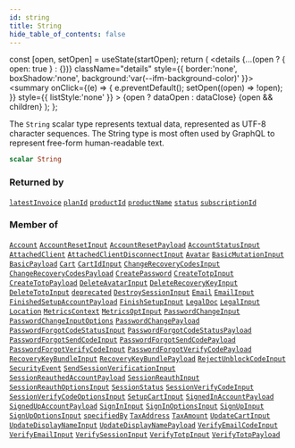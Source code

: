```yaml
---
id: string
title: String
hide_table_of_contents: false
---
```







  const [open, setOpen] = useState(startOpen);
  return (
    <details {...(open ? { open: true } : {})} className="details" style={{ border:'none', boxShadow:'none', background:'var(--ifm-background-color)' }}>
      <summary
        onClick={(e) => {
          e.preventDefault();
          setOpen((open) => !open);
        }}
        style={{ listStyle:'none' }}
      >
      {open ? dataOpen : dataClose}
      </summary>
      {open && children}
    </details>
  );
};








The `String` scalar type represents textual data, represented as UTF-8 character sequences. The String type is most often used by GraphQL to represent free-form human-readable text.


```graphql
scalar String
```






### Returned by

[`latestInvoice`](/gql-api/subscriptions/latest-invoice)  <Badge class="secondary" text="subscription"/><Bullet />[`planId`](/gql-api/subscriptions/plan-id)  <Badge class="secondary" text="subscription"/><Bullet />[`productId`](/gql-api/subscriptions/product-id)  <Badge class="secondary" text="subscription"/><Bullet />[`productName`](/gql-api/subscriptions/product-name)  <Badge class="secondary" text="subscription"/><Bullet />[`status`](/gql-api/subscriptions/status)  <Badge class="secondary" text="subscription"/><Bullet />[`subscriptionId`](/gql-api/subscriptions/subscription-id)  <Badge class="secondary" text="subscription"/>

### Member of

[`Account`](/gql-api/objects/account)  <Badge class="secondary" text="object"/><Bullet />[`AccountResetInput`](/gql-api/inputs/account-reset-input)  <Badge class="secondary" text="input"/><Bullet />[`AccountResetPayload`](/gql-api/objects/account-reset-payload)  <Badge class="secondary" text="object"/><Bullet />[`AccountStatusInput`](/gql-api/inputs/account-status-input)  <Badge class="secondary" text="input"/><Bullet />[`AttachedClient`](/gql-api/objects/attached-client)  <Badge class="secondary" text="object"/><Bullet />[`AttachedClientDisconnectInput`](/gql-api/inputs/attached-client-disconnect-input)  <Badge class="secondary" text="input"/><Bullet />[`Avatar`](/gql-api/objects/avatar)  <Badge class="secondary" text="object"/><Bullet />[`BasicMutationInput`](/gql-api/inputs/basic-mutation-input)  <Badge class="secondary" text="input"/><Bullet />[`BasicPayload`](/gql-api/objects/basic-payload)  <Badge class="secondary" text="object"/><Bullet />[`Cart`](/gql-api/objects/cart)  <Badge class="secondary" text="object"/><Bullet />[`CartIdInput`](/gql-api/inputs/cart-id-input)  <Badge class="secondary" text="input"/><Bullet />[`ChangeRecoveryCodesInput`](/gql-api/inputs/change-recovery-codes-input)  <Badge class="secondary" text="input"/><Bullet />[`ChangeRecoveryCodesPayload`](/gql-api/objects/change-recovery-codes-payload)  <Badge class="secondary" text="object"/><Bullet />[`CreatePassword`](/gql-api/inputs/create-password)  <Badge class="secondary" text="input"/><Bullet />[`CreateTotpInput`](/gql-api/inputs/create-totp-input)  <Badge class="secondary" text="input"/><Bullet />[`CreateTotpPayload`](/gql-api/objects/create-totp-payload)  <Badge class="secondary" text="object"/><Bullet />[`DeleteAvatarInput`](/gql-api/inputs/delete-avatar-input)  <Badge class="secondary" text="input"/><Bullet />[`DeleteRecoveryKeyInput`](/gql-api/inputs/delete-recovery-key-input)  <Badge class="secondary" text="input"/><Bullet />[`DeleteTotpInput`](/gql-api/inputs/delete-totp-input)  <Badge class="secondary" text="input"/><Bullet />[`deprecated`](/gql-api/directives/deprecated)  <Badge class="secondary" text="directive"/><Bullet />[`DestroySessionInput`](/gql-api/inputs/destroy-session-input)  <Badge class="secondary" text="input"/><Bullet />[`Email`](/gql-api/objects/email)  <Badge class="secondary" text="object"/><Bullet />[`EmailInput`](/gql-api/inputs/email-input)  <Badge class="secondary" text="input"/><Bullet />[`FinishedSetupAccountPayload`](/gql-api/objects/finished-setup-account-payload)  <Badge class="secondary" text="object"/><Bullet />[`FinishSetupInput`](/gql-api/inputs/finish-setup-input)  <Badge class="secondary" text="input"/><Bullet />[`LegalDoc`](/gql-api/objects/legal-doc)  <Badge class="secondary" text="object"/><Bullet />[`LegalInput`](/gql-api/inputs/legal-input)  <Badge class="secondary" text="input"/><Bullet />[`Location`](/gql-api/objects/location)  <Badge class="secondary" text="object"/><Bullet />[`MetricsContext`](/gql-api/inputs/metrics-context)  <Badge class="secondary" text="input"/><Bullet />[`MetricsOptInput`](/gql-api/inputs/metrics-opt-input)  <Badge class="secondary" text="input"/><Bullet />[`PasswordChangeInput`](/gql-api/inputs/password-change-input)  <Badge class="secondary" text="input"/><Bullet />[`PasswordChangeInputOptions`](/gql-api/inputs/password-change-input-options)  <Badge class="secondary" text="input"/><Bullet />[`PasswordChangePayload`](/gql-api/objects/password-change-payload)  <Badge class="secondary" text="object"/><Bullet />[`PasswordForgotCodeStatusInput`](/gql-api/inputs/password-forgot-code-status-input)  <Badge class="secondary" text="input"/><Bullet />[`PasswordForgotCodeStatusPayload`](/gql-api/objects/password-forgot-code-status-payload)  <Badge class="secondary" text="object"/><Bullet />[`PasswordForgotSendCodeInput`](/gql-api/inputs/password-forgot-send-code-input)  <Badge class="secondary" text="input"/><Bullet />[`PasswordForgotSendCodePayload`](/gql-api/objects/password-forgot-send-code-payload)  <Badge class="secondary" text="object"/><Bullet />[`PasswordForgotVerifyCodeInput`](/gql-api/inputs/password-forgot-verify-code-input)  <Badge class="secondary" text="input"/><Bullet />[`PasswordForgotVerifyCodePayload`](/gql-api/objects/password-forgot-verify-code-payload)  <Badge class="secondary" text="object"/><Bullet />[`RecoveryKeyBundleInput`](/gql-api/inputs/recovery-key-bundle-input)  <Badge class="secondary" text="input"/><Bullet />[`RecoveryKeyBundlePayload`](/gql-api/objects/recovery-key-bundle-payload)  <Badge class="secondary" text="object"/><Bullet />[`RejectUnblockCodeInput`](/gql-api/inputs/reject-unblock-code-input)  <Badge class="secondary" text="input"/><Bullet />[`SecurityEvent`](/gql-api/objects/security-event)  <Badge class="secondary" text="object"/><Bullet />[`SendSessionVerificationInput`](/gql-api/inputs/send-session-verification-input)  <Badge class="secondary" text="input"/><Bullet />[`SessionReauthedAccountPayload`](/gql-api/objects/session-reauthed-account-payload)  <Badge class="secondary" text="object"/><Bullet />[`SessionReauthInput`](/gql-api/inputs/session-reauth-input)  <Badge class="secondary" text="input"/><Bullet />[`SessionReauthOptionsInput`](/gql-api/inputs/session-reauth-options-input)  <Badge class="secondary" text="input"/><Bullet />[`SessionStatus`](/gql-api/objects/session-status)  <Badge class="secondary" text="object"/><Bullet />[`SessionVerifyCodeInput`](/gql-api/inputs/session-verify-code-input)  <Badge class="secondary" text="input"/><Bullet />[`SessionVerifyCodeOptionsInput`](/gql-api/inputs/session-verify-code-options-input)  <Badge class="secondary" text="input"/><Bullet />[`SetupCartInput`](/gql-api/inputs/setup-cart-input)  <Badge class="secondary" text="input"/><Bullet />[`SignedInAccountPayload`](/gql-api/objects/signed-in-account-payload)  <Badge class="secondary" text="object"/><Bullet />[`SignedUpAccountPayload`](/gql-api/objects/signed-up-account-payload)  <Badge class="secondary" text="object"/><Bullet />[`SignInInput`](/gql-api/inputs/sign-in-input)  <Badge class="secondary" text="input"/><Bullet />[`SignInOptionsInput`](/gql-api/inputs/sign-in-options-input)  <Badge class="secondary" text="input"/><Bullet />[`SignUpInput`](/gql-api/inputs/sign-up-input)  <Badge class="secondary" text="input"/><Bullet />[`SignUpOptionsInput`](/gql-api/inputs/sign-up-options-input)  <Badge class="secondary" text="input"/><Bullet />[`specifiedBy`](/gql-api/directives/specified-by)  <Badge class="secondary" text="directive"/><Bullet />[`TaxAddress`](/gql-api/objects/tax-address)  <Badge class="secondary" text="object"/><Bullet />[`TaxAmount`](/gql-api/objects/tax-amount)  <Badge class="secondary" text="object"/><Bullet />[`UpdateCartInput`](/gql-api/inputs/update-cart-input)  <Badge class="secondary" text="input"/><Bullet />[`UpdateDisplayNameInput`](/gql-api/inputs/update-display-name-input)  <Badge class="secondary" text="input"/><Bullet />[`UpdateDisplayNamePayload`](/gql-api/objects/update-display-name-payload)  <Badge class="secondary" text="object"/><Bullet />[`VerifyEmailCodeInput`](/gql-api/inputs/verify-email-code-input)  <Badge class="secondary" text="input"/><Bullet />[`VerifyEmailInput`](/gql-api/inputs/verify-email-input)  <Badge class="secondary" text="input"/><Bullet />[`VerifySessionInput`](/gql-api/inputs/verify-session-input)  <Badge class="secondary" text="input"/><Bullet />[`VerifyTotpInput`](/gql-api/inputs/verify-totp-input)  <Badge class="secondary" text="input"/><Bullet />[`VerifyTotpPayload`](/gql-api/objects/verify-totp-payload)  <Badge class="secondary" text="object"/>

